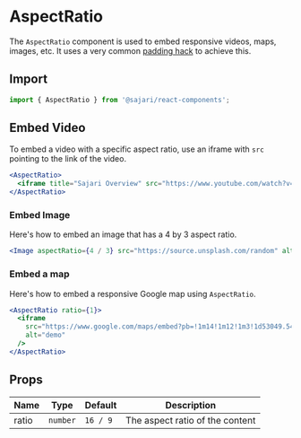 
<SEO
  title="AspectRatio"
  description="The AspectRatio component is used to embed responsive videos, maps, images, etc."
/>

# AspectRatio

The `AspectRatio` component is used to embed responsive videos, maps, images, etc. It
uses a very common [padding hack](https://css-tricks.com/aspect-ratio-boxes/) to achieve this.

## Import

```js
import { AspectRatio } from '@sajari/react-components';
```

## Embed Video

To embed a video with a specific aspect ratio, use an iframe with `src` pointing
to the link of the video.

```jsx
<AspectRatio>
  <iframe title="Sajari Overview" src="https://www.youtube.com/watch?v=ZPvP-6_Q1gs" allowFullScreen />
</AspectRatio>
```

### Embed Image

Here's how to embed an image that has a 4 by 3 aspect ratio.

```jsx
<Image aspectRatio={4 / 3} src="https://source.unsplash.com/random" alt="Photo" objectFit="cover" />
```

### Embed a map

Here's how to embed a responsive Google map using `AspectRatio`.

```jsx
<AspectRatio ratio={1}>
  <iframe
    src="https://www.google.com/maps/embed?pb=!1m14!1m12!1m3!1d53049.54485302262!2d151.28657919999998!3d-33.796915199999994!2m3!1f0!2f0!3f0!3m2!1i1024!2i768!4f13.1!5e0!3m2!1sen!2sau!4v1592655739603!5m2!1sen!2sau"
    alt="demo"
  />
</AspectRatio>
```

## Props

| Name  | Type     | Default  | Description                     |
| ----- | -------- | -------- | ------------------------------- |
| ratio | `number` | `16 / 9` | The aspect ratio of the content |
